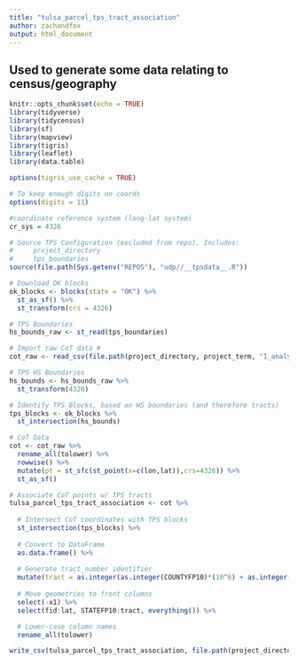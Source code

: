 ```yaml
---
title: "tulsa_parcel_tps_tract_association"
author: zachandfox
output: html_document
---
```


## Used to generate some data relating to census/geography

```r
knitr::opts_chunk$set(echo = TRUE)
library(tidyverse)
library(tidycensus)
library(sf)
library(mapview)
library(tigris)
library(leaflet)
library(data.table)

options(tigris_use_cache = TRUE)

# To keep enough digits on coords
options(digits = 11)

#coordinate reference system (long-lat system)
cr_sys = 4326

# Source TPS Configuration (excluded from repo). Includes:
#     project_directory 
#     tps_boundaries 
source(file.path(Sys.getenv("REPOS"), "udp//__tpsdata__.R"))

```

```r

# Download OK blocks 
ok_blocks <- blocks(state = "OK") %>% 
  st_as_sf() %>% 
  st_transform(crs = 4326)

# TPS Boundaries
hs_bounds_raw <- st_read(tps_boundaries)

# Import raw CoT data #
cot_raw <- read_csv(file.path(project_directory, project_term, "1_analytical_files/tulsa_data/tulsa_parcels.csv"))

```


```r

# TPS HS Boundaries
hs_bounds <- hs_bounds_raw %>% 
  st_transform(4326)

# Identify TPS Blocks, based on HS boundaries (and therefore tracts)
tps_blocks <- ok_blocks %>% 
  st_intersection(hs_bounds) 

# CoT Data
cot <- cot_raw %>%
  rename_all(tolower) %>% 
  rowwise() %>% 
  mutate(pt = st_sfc(st_point(x=c(lon,lat)),crs=4326)) %>% 
  st_as_sf() 

```

```r

# Associate CoT points w/ TPS tracts
tulsa_parcel_tps_tract_association <- cot %>% 
  
  # Intersect CoT coordinates with TPS blocks  
  st_intersection(tps_blocks) %>% 
  
  # Convert to DataFrame
  as.data.frame() %>% 
 
  # Generate tract_number identifier
  mutate(tract = as.integer(as.integer(COUNTYFP10)*(10^6) + as.integer(TRACTCE10))) %>% 
  
  # Move geometries to front columns 
  select(-x1) %>% 
  select(fid:lat, STATEFP10:tract, everything()) %>%

  # Lower-case column names 
  rename_all(tolower)

```

```r

write_csv(tulsa_parcel_tps_tract_association, file.path(project_directory, project_term, "1_analytical_files/combined/tulsa_parcel_tps_tract_association.csv"))

```

